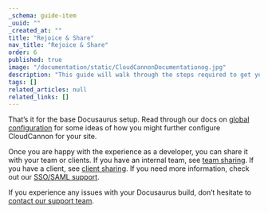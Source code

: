 ```yaml
---
_schema: guide-item
_uuid: ""
_created_at: ""
title: "Rejoice & Share"
nav_title: "Rejoice & Share"
order: 6
published: true
image: "/documentation/static/CloudCannonDocumentationog.jpg"
description: "This guide will walk through the steps required to get your Docusaurus site built, editable and live on CloudCannon."
tags: []
related_articles: null
related_links: []
---
```


That’s it for the base Docusaurus setup.
Read through our docs on [global configuration](/documentation/articles/setting-global-configuration/) for some ideas of how you might further configure CloudCannon for your site.

Once you are happy with the experience as a developer, you can share it with your team or clients.
If you have an internal team, see [team sharing](/documentation/articles/managing-your-team-members/).
If you have a client, see [client sharing](/documentation/articles/giving-clients-access-to-update-a-site/).
If you need more information, check out our [SSO/SAML support](/documentation/articles/using-sso-to-create-team-accounts/).

If you experience any issues with your Docusaurus build, don’t hesitate to [contact our support team](/support/).
